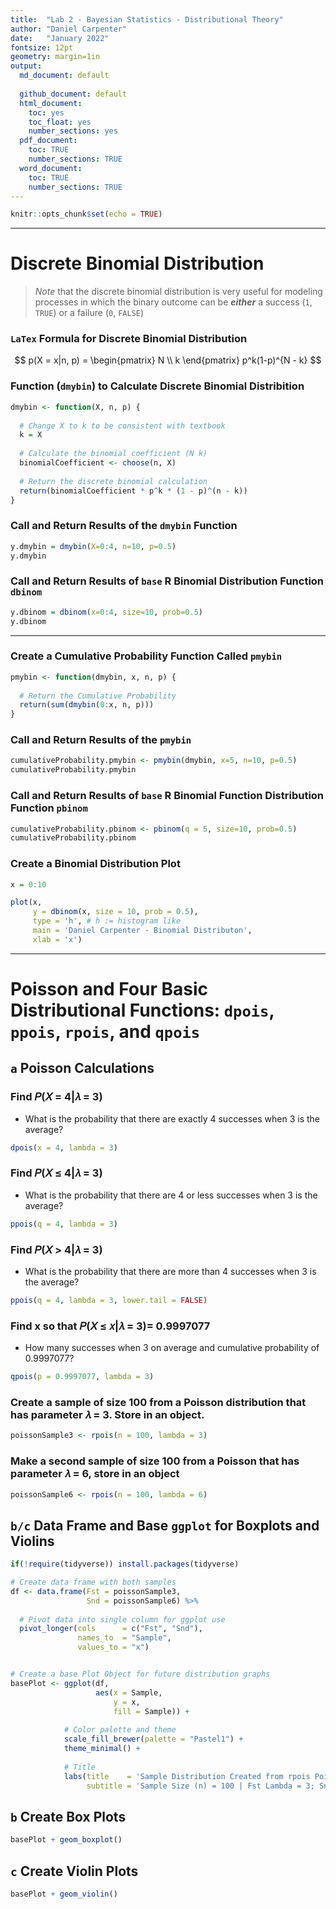 ```yaml
---
title:  "Lab 2 - Bayesian Statistics - Distributional Theory"
author: "Daniel Carpenter"
date:   "January 2022"
fontsize: 12pt
geometry: margin=1in
output:
  md_document: default
     
  github_document: default
  html_document:
    toc: yes
    toc_float: yes
    number_sections: yes
  pdf_document: 
    toc: TRUE
    number_sections: TRUE
  word_document:
    toc: TRUE
    number_sections: TRUE    
---
```


```r
knitr::opts_chunk$set(echo = TRUE)
```

---

# Discrete Binomial Distribution
> *Note* that the discrete binomial distribution is very useful for modeling processes in which the binary outcome can be ***either*** a success (`1`, `TRUE`) or a failure (`0`, `FALSE`)

### `LaTex` Formula for Discrete Binomial Distribution

$$
p(X = x|n, p) = 
  \begin{pmatrix}
  N \\
  k 
  \end{pmatrix}
p^k(1-p)^{N - k}
$$

### Function (`dmybin`) to Calculate Discrete Binomial Distribition
```r
dmybin <- function(X, n, p) {
  
  # Change X to k to be consistent with textbook
  k = X
  
  # Calculate the binomial coefficient (N k)
  binomialCoefficient <- choose(n, X)
  
  # Return the discrete binomial calculation
  return(binomialCoefficient * p^k * (1 - p)^(n - k))
}
```

### Call and Return Results of the `dmybin` Function
```r
y.dmybin = dmybin(X=0:4, n=10, p=0.5)
y.dmybin
```

### Call and Return Results of `base` R Binomial Distribution Function `dbinom`
```r
y.dbinom = dbinom(x=0:4, size=10, prob=0.5)
y.dbinom
```

---

### Create a Cumulative Probability Function Called `pmybin`
```r
pmybin <- function(dmybin, x, n, p) {
  
  # Return the Cumulative Probability
  return(sum(dmybin(0:x, n, p)))
}
```

### Call and Return Results of the `pmybin` 
```r
cumulativeProbability.pmybin <- pmybin(dmybin, x=5, n=10, p=0.5)
cumulativeProbability.pmybin
```

### Call and Return Results of `base` R Binomial Function Distribution Function `pbinom`
```r
cumulativeProbability.pbinom <- pbinom(q = 5, size=10, prob=0.5)
cumulativeProbability.pbinom
```

### Create a Binomial Distribution Plot
```r
x = 0:10

plot(x, 
     y = dbinom(x, size = 10, prob = 0.5),
     type = 'h', # h := histogram like
     main = 'Daniel Carpenter - Binomial Distributon',
     xlab = 'x')
```

---

# Poisson and Four Basic Distributional Functions: `dpois`, `ppois`, `rpois`, and `qpois`

## `a` Poisson Calculations

### Find 𝑃(𝑋 = 4|𝜆 = 3)
* What is the probability that there are exactly 4 successes when 3 is the average?
```r
dpois(x = 4, lambda = 3)
```
### Find 𝑃(𝑋 ≤ 4|𝜆 = 3)
* What is the probability that there are 4 or less successes when 3 is the average? 
```r
ppois(q = 4, lambda = 3)
```
        
### Find 𝑃(𝑋 > 4|𝜆 = 3)
* What is the probability that there are more than 4 successes when 3 is the average?
```r
ppois(q = 4, lambda = 3, lower.tail = FALSE)
```
      
### Find x so that 𝑃(𝑋 ≤ 𝑥|𝜆 = 3)= 0.9997077 
* How many successes when 3 on average and cumulative probability of 0.9997077?
```r
qpois(p = 0.9997077, lambda = 3)
```
        
### Create a sample of size 100 from a Poisson distribution that has parameter 𝜆 = 3. Store in an object.
```r
poissonSample3 <- rpois(n = 100, lambda = 3)
```
        
### Make a second sample of size 100 from a Poisson that has parameter 𝜆 = 6, store in an object
```r
poissonSample6 <- rpois(n = 100, lambda = 6)
```

## `b/c` Data Frame and Base `ggplot` for Boxplots and Violins
```r
if(!require(tidyverse)) install.packages(tidyverse)

# Create data frame with both samples
df <- data.frame(Fst = poissonSample3,
                 Snd = poissonSample6) %>%
  
  # Pivot data into single column for ggplot use
  pivot_longer(cols      = c("Fst", "Snd"),
               names_to  = "Sample",
               values_to = "x")


# Create a base Plot Object for future distribution graphs
basePlot <- ggplot(df,
                   aes(x = Sample,
                       y = x,
                       fill = Sample)) + 
            
            # Color palette and theme
            scale_fill_brewer(palette = "Pastel1") +
            theme_minimal() +
          
            # Title
            labs(title    = 'Sample Distribution Created from rpois Poisson Function',
                 subtitle = 'Sample Size (n) = 100 | Fst Lambda = 3; Snd Lamda = 6')
```
        
                
## `b` Create Box Plots
```r
basePlot + geom_boxplot()
```
                    
## `c` Create Violin Plots
```r
basePlot + geom_violin()
```
